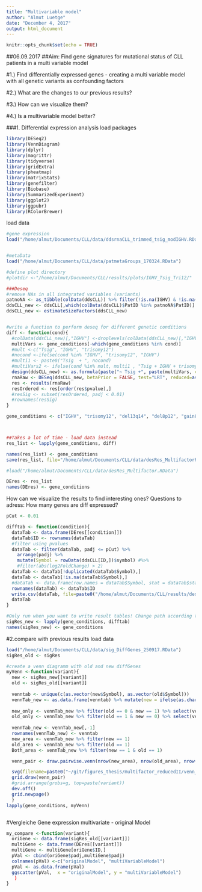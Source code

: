 ```yaml
---
title: "Multivariable model"
author: "Almut Luetge"
date: "December 4, 2017"
output: html_document
---
```


```r
knitr::opts_chunk$set(echo = TRUE)
```

##06.09.2017
##Aim: Find gene signatures for mutational status of CLL patients in a multi variable model

#1.) Find differentially expressed genes
    - creating a multi variable model with all genetic variants as confounding factors

#2.) What are the changes to our previous results?
    
#3.) How can we visualize them? 

#4.) Is a multivariable model better?


###1. Differential expression analysis
load packages
```r
library(DESeq2)
library(VennDiagram)
library(dplyr)
library(magrittr)
library(tidyverse)
library(gridExtra)
library(pheatmap)
library(matrixStats)
library(genefilter)
library(Biobase)
library(SummarizedExperiment)
library(ggplot2)
library(ggpubr)
library(RColorBrewer)

```


load data
```r
#gene expression
load("/home/almut/Documents/CLL/data/ddsrnaCLL_trimmed_tsig_modIGHV.RData")


#metaData
load("/home/almut/Documents/CLL/data/patmetaGroups_170324.RData")

#define plot directory
#plotdir <-"/home/almut/Documents/CLL/results/plots/IGHV_Tsig_Tri12/"

```

```r
###Deseq
#remove NAs in all integrated variables (variants)
patnoNA <- as_tibble(colData(ddsCLL)) %>% filter(!is.na(IGHV) & !is.na(trisomy12) & !is.na(del13q14) & !is.na(del8p12) & !is.na(gain8q24) & !is.na(del11q22.3) & !is.na(del17p13) & !is.na(BRAF) & !is.na(NOTCH1) & !is.na(SF3B1) & !is.na(TP53) & !is.na(ATM) & !is.na(MED12) & !is.na(Tsig)) %>% select(PatID)
ddsCLL_new <- ddsCLL[,which(colData(ddsCLL)$PatID %in% patnoNA$PatID)]
ddsCLL_new <- estimateSizeFactors(ddsCLL_new)


#write a function to perform deseq for different genetic conditions 
diff <- function(cond){
  #colData(ddsCLL_new)[,"IGHV"] <-droplevels(colData(ddsCLL_new)[,"IGHV"])
  multiVars <- gene_conditions[-which(gene_conditions %in% cond)]
  #mult <-c("Tsig", "IGHV", "trisomy12")
  #nocond <-ifelse(cond %in% "IGHV", "trisomy12", "IGHV")
  #multi1 <- paste0("Tsig  + ", nocond)
  #multiVars2 <- ifelse(cond %in% mult, multi1 , "Tsig + IGHV + trisomy12")           
  design(ddsCLL_new) <- as.formula(paste("~ Tsig +", paste(multiVars, collapse = " + "), " + ", paste(cond)))
  rnaRaw <- DESeq(ddsCLL_new, betaPrior = FALSE, test="LRT", reduced=as.formula(paste("~  Tsig + ", paste(multiVars, collapse = " + "))))
  res <- results(rnaRaw)
  resOrdered <- res[order(res$pvalue),]
  #resSig <- subset(resOrdered, padj < 0.01)
  #rownames(resSig)
}

gene_conditions <- c("IGHV", "trisomy12", "del13q14", "del8p12", "gain8q24", "del11q22.3", "del17p13", "BRAF", "NOTCH1", "SF3B1", "TP53", "ATM", "MED12")



##Takes a lot of time - load data instead
res_list <- lapply(gene_conditions, diff)

names(res_list) <- gene_conditions
save(res_list, file="/home/almut/Documents/CLL/data/desRes_MultifactorReducedII.RData")

#load("/home/almut/Documents/CLL/data/desRes_Multifactor.RData")

```



```r
DEres <- res_list
names(DEres) <- gene_conditions
```

How can we visualize the results to find interesting ones? 
Questions to adress:
How many genes are diff expressed?

```r

pCut <- 0.01

difftab <- function(condition){
  dataTab <- data.frame(DEres[[condition]])
  dataTab$ID <- rownames(dataTab)
  #filter using pvalues
  dataTab <- filter(dataTab, padj <= pCut) %>%
    arrange(padj) %>%
    mutate(Symbol = rowData(ddsCLL[ID,])$symbol) #%>%
    #filter(abs(log2FoldChange) > 2)
  dataTab <- dataTab[!duplicated(dataTab$Symbol),]
  dataTab <- dataTab[!is.na(dataTab$Symbol),]
  #dataTab <- data.frame(row.names = dataTab$Symbol, stat = dataTab$stat)
  rownames(dataTab) <- dataTab$ID
  write.csv(dataTab, file=paste0("/home/almut/Documents/CLL/results/deseq/multifactor_reducedII/", condition, "_diffGenes.csv"))
  dataTab
}

#Only run when you want to write result tables! Change path according to test! 
sigRes_new <- lapply(gene_conditions, difftab)
names(sigRes_new) <- gene_conditions


```

#2.compare with previous results
load data
```r
load("/home/almut/Documents/CLL/data/sig_DiffGenes_250917.RData")
sigRes_old <- sigRes
```


```r
#create a venn diagramm with old and new diffGenes
myVenn <-function(variant){
  new <- sigRes_new[[variant]]
  old <- sigRes_old[[variant]]
  
  venntab <- unique(c(as.vector(new$Symbol), as.vector(old$Symbol)))
  vennTab_new <- as.data.frame(venntab) %>% mutate(new = ifelse(as.character(venntab) %in% new$Symbol, 1, 0)) %>% mutate(old = ifelse(as.character(venntab) %in% old$Symbol, 1, 0))
  
  new_only <- vennTab_new %>% filter(old == 0 & new == 1) %>% select(venntab)
  old_only <- vennTab_new %>% filter(old == 1 & new == 0) %>% select(venntab)
  
  vennTab_new <- vennTab_new[,-1]
  rownames(vennTab_new) <- venntab
  new_area <- vennTab_new %>% filter(new == 1)
  old_area <- vennTab_new %>% filter(old == 1)
  Both_area <- vennTab_new %>% filter(new == 1 & old == 1)

  venn_pair <- draw.pairwise.venn(nrow(new_area), nrow(old_area), nrow(Both_area), c("multi", "original"), fill = c("#00AFBB", "#E7B800"), cex = rep(2, 3), cat.cex = rep(2, 2),  ind = TRUE)

  svg(filename=paste0("~/git/figures_thesis/multifactor_reducedII/venn_", variant ,".svg"), width=8.5, height=8)
  grid.draw(venn_pair)
  #grid.arrange(grobs=g, top=paste(variant))
  dev.off()
  grid.newpage()
  }
lapply(gene_conditions, myVenn)



```

#Vergleiche Gene expression multivariate - original Model

```r

my_compare <-function(variant){
  oriGene <- data.frame(sigRes_old[[variant]])
  multiGene <- data.frame(DEres[[variant]])
  multiGene <- multiGene[oriGene$ID,]
  pVal <- cbind(oriGene$padj,multiGene$padj)
  colnames(pVal) <-c("originalModel", "multiVariableModel")
  pVal <- as.data.frame(pVal)
  ggscatter(pVal,  x = "originalModel", y = "multiVariableModel")
   )
} 



```



